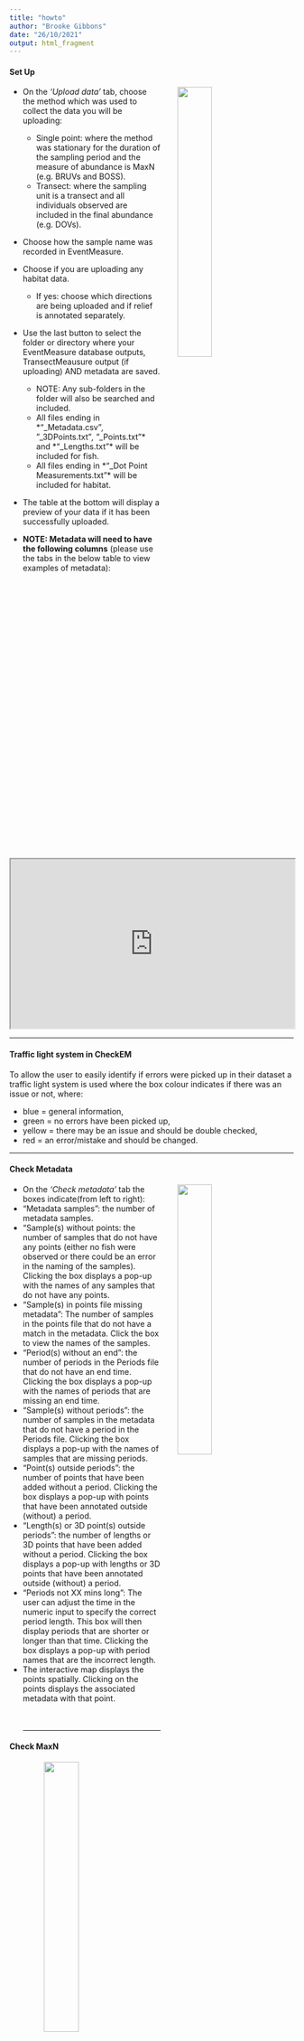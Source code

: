 ```yaml
---
title: "howto"
author: "Brooke Gibbons"
date: "26/10/2021"
output: html_fragment 
---
```


#### Set Up

<img style="float: right; margin-left: 30px; margin-right: 30px;" width= "35%" src='screenshots/upload.png'> 

- On the *'Upload data'* tab, choose the method which was used to collect the data you will be uploading:
  - Single point: where the method was stationary for the duration of the sampling period and the measure of abundance is MaxN (e.g. BRUVs and BOSS).
  - Transect: where the sampling unit is a transect and all individuals observed are included in the final abundance (e.g. DOVs).
  
- Choose how the sample name was recorded in EventMeasure.
- Choose if you are uploading any habitat data.
  - If yes: choose which directions are being uploaded and if relief is annotated separately.
  
- Use the last button to select the folder or directory where your EventMeasure database outputs, TransectMeausure output (if uploading) AND metadata are saved. 
  - NOTE: Any sub-folders in the folder will also be searched and included.
  - All files ending in *"_Metadata.csv"*, *"_3DPoints.txt"*, *"_Points.txt"* and *"_Lengths.txt"* will be included for fish.
  - All files ending in *"_Dot Point Measurements.txt"* will be included for habitat.
  
- The table at the bottom will display a preview of your data if it has been successfully uploaded.

- **NOTE: Metadata will need to have the following columns** (please use the tabs in the below table to view examples of metadata):
<br>

<iframe  width="100%" height = "300" src="https://docs.google.com/spreadsheets/d/e/2PACX-1vS0B6cWFxvXm3bcU44-28-dkNWSbzJQ2yELrP_KRGCfP0Cy2W2gI4Fm7H60Xh_6s6sLsKej0WY1UPLl/pubhtml?widget=true&amp;headers=false"></iframe>

<hr>

#### Traffic light system in CheckEM
To allow the user to easily identify if errors were picked up in their dataset a traffic light system is used where the box colour indicates if there was an issue or not, where:

- blue = general information, 
- green = no errors have been picked up, 
- yellow = there may be an issue and should be double checked, 
- red = an error/mistake and should be changed.

<hr>

#### Check Metadata

<img style="float: right; margin-left: 30px; margin-right: 30px;" width= "35%" src='screenshots/metadata.png'> 

- On the *‘Check metadata’* tab the boxes indicate(from left to right):
- "Metadata samples": the number of metadata samples.
- "Sample(s) without points: the number of samples that do not have any points (either no fish were observed or there could be an error in the naming of the samples). Clicking the box displays a pop-up with the names of any samples that do not have any points.
- "Sample(s) in points file missing metadata": The number of samples in the points file that do not have a match in the metadata. Click the box to view the names of the samples.
- "Period(s) without an end": the number of periods in the Periods file that do not have an end time. Clicking the box displays a pop-up with the names of periods that are missing an end time.
- "Sample(s) without periods": the number of samples in the metadata that do not have a period in the Periods file. Clicking the box displays a pop-up with the names of samples that are missing periods.
- "Point(s) outside periods": the number of points that have been added without a period. Clicking the box displays a pop-up with points that have been annotated outside (without) a period.
- "Length(s) or 3D point(s) outside periods": the number of lengths or 3D points that have been added without a period. Clicking the box displays a pop-up with lengths or 3D points that have been annotated outside (without) a period.
- "Periods not XX mins long": The user can adjust the time in the numeric input to specify the correct period length. This box will then display periods that are shorter or longer than that time. Clicking the box displays a pop-up with period names that are the incorrect length.
- The interactive map displays the points spatially. Clicking on the points displays the associated metadata with that point.
<br>
<br>
<br>
<hr>

#### Check MaxN

<img style="float: right; margin-left: 30px; margin-right: 30px;" width= "35%" src='screenshots/maxn.png'> 

- On the *'Create & check MaxN'* tab the boxes indicate(from left to right):
- "Fish observed": the sum of all MaxNs in the uploaded data. Clicking this box displays the total abundance per sample.
- "Point(s) without a number": the number of Points in the points file that do not have a number. 
- "Species names updated": the number of species names that have been updated using the list of name changes in the life history sheet. Click the box to display the name updates. There is also a button to download the list as a report.
- "Species not observed in the area before": the number of species not previously observed in the area before. Click the box to see the report (also downloadable). Sp1, sp2, spp can be filtered out by clicking the check box (these are not included in the life history sheet so will come up as an error)
- The first plot displays the most abundant species, change the number of species plotted using the ‘Species to plot’ box on the right.
- The next group of plots will plot the most abundant species first, use the drop down to change the species to be plotted. The ‘Plot of abundance by Zone’ plot uses the ‘Zone’s from Australia's commonwealth marine park shapefiles.
<br>
<br>
<br>
<br>
<br>
<hr>

#### Check Length

<img style="float: right; margin-left: 30px; margin-right: 30px;" width= "35%" src='screenshots/length.png'> 

- On the *‘Check Length & 3D points’* tab:
- The two green boxes display the number of lengths and 3D points. Clicking these boxes summarises the number of lengths and 3d points per sample, respectively.
- The yellow box displays the number of species that had their named changed by the synonyms list. Click the box to display the name updates. There is also a button to download the list as a report.
- The red boxes are potential errors, including species not observed in the area, fish that are smaller than 15% of the maximum length on FishBase or larger than 85% and fish that are ‘out of range’ (change the ‘Limit range’ box to adjust this report). All errors are clickable.
- Change the species dropdown to plot the length distribution (automatically populated with the most abundant, and ordered by descending total abundance).
- The 15% of max, 85% of max and the fishbase maximum are displayed on the length distributions.

<hr>

#### Compare MaxN versus number of individuals measured

<img style="float: right; margin-left: 30px; margin-right: 30px;" width= "35%" src='screenshots/lengthmaxn.png'> 

- On the *‘Compare MaxN and Length’* tab:
- The red box displays the number of errors (where MaxN does not equal the number measured).
- Clicking the box displays the sample name and the number in the MaxN and the number measured/3D points and the difference.
- Also displayed in a plot below.
<br>
<br>
<br>
<br>
<br>
<br>
<br>
<br>
<br>
<br>

<hr>

#### Create biomass

<img style="float: right; margin-left: 30px; margin-right: 30px;" width= "35%" src='screenshots/mass.png'> 

- On the *‘Create Mass’* tab:
- The length-weight equations from the life history sheet are used to calculate biomass.
- The first plot shows the top species by biomass. Use the filters on the right to change the number of species displayed and to exclude elasmobranchs.
- Use the second drop down to change the species specific plots below.
<br>
<br>
<br>
<br>
<br>
<br>
<br>
<br>
<br>
<br>
<hr>

#### Download data

<img style="float: right; margin-left: 30px; margin-right: 30px;" width= "35%" src='screenshots/download.png'>

- On the *‘Download data’* tab:
- Add your project and campaign names into the text inputs (following the naming convention outlined in the [GlobalArchive user manual](https://globalarchivemanual.github.io/definitions)). 
- Click the check boxes for any errors to remove (we recommend fixing these errors in your .EMObs and running through CheckEM again)
- Click on each of the download buttons to download that dataframe, you will then be given a choice to download as a .csv or as a .fst
- Zeros will be added where a species is not present.
<br>
<br>
<br>
<br>
<br>
<br>
<br>
<hr>
